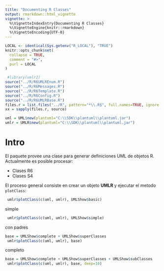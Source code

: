 ```yaml
---
title: "Documenting R Classes"
output: rmarkdown::html_vignette
vignette: >
  %\VignetteIndexEntry{Documenting R Classes}
  %\VignetteEngine{knitr::rmarkdown}
  %\VignetteEncoding{UTF-8}
---
```


```r
LOCAL <- identical(Sys.getenv("R_LOCAL"), "TRUE")
knitr::opts_chunk$set(
  collapse = TRUE,
  comment = "#>",
  purl = LOCAL
)
```

```r

 #library(umlr2)
source("../R/R6UMLREnum.R")
source("../R/R6Messages.R")
source("../R/R6Template.R")
source("../R/R6Config.R")
source("../R/R6UMLRBase.R")
files.r = list.files("../R", pattern="*\\.R$", full.names=TRUE, ignore.case=F)
xx = sapply(files.r, source)

uml = UML$new(plantuml="C:\\SDK\\plantuml\\plantuml.jar")
umlr = UMLR$new(plantuml="C:\\SDK\\plantuml\\plantuml.jar")
```

# Intro

El paquete provee una clase para generar definiciones UML de objetos R.
Actualmente es posible procesar:

- Clases R6
- Clases S4 

El proceso general consiste en crear un objeto **UMLR** y ejecutar el metodo `plotClass`:

```r
 umlr$plotClass(c(uml, umlr), UMLShow$basic)
```

simple

```r
 umlr$plotClass(c(uml, umlr), UMLShow$simple)
```


con padres
```r
base = UMLShow$complete + UMLShow$superClasses
 umlr$plotClass(c(uml, umlr), base)
```

completo

```r
base = UMLShow$complete + UMLShow$superClasses + UMLShow$subClasses
 umlr$plotClass(c(uml, umlr), base, deep=10)
```



